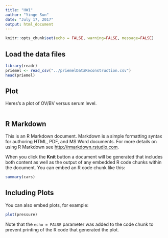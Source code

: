 ```yaml
---
title: "HW1"
author: "Yinge Sun"
date: "July 17, 2017"
output: html_document
---
```


```r
knitr::opts_chunk$set(echo = FALSE, warning=FALSE, message=FALSE)
```
## Load the data files 
```r
library(readr)
priemel <- read_csv("../priemelDataReconstruction.csv")
head(priemel)
```

## Plot
Heres's a plot of OV/BV versus serum level.

```r
```
## R Markdown

This is an R Markdown document. Markdown is a simple formatting syntax for authoring HTML, PDF, and MS Word documents. For more details on using R Markdown see <http://rmarkdown.rstudio.com>.

When you click the **Knit** button a document will be generated that includes both content as well as the output of any embedded R code chunks within the document. You can embed an R code chunk like this:

```r
summary(cars)
```

## Including Plots

You can also embed plots, for example:

```r
plot(pressure)
```

Note that the `echo = FALSE` parameter was added to the code chunk to prevent printing of the R code that generated the plot.
